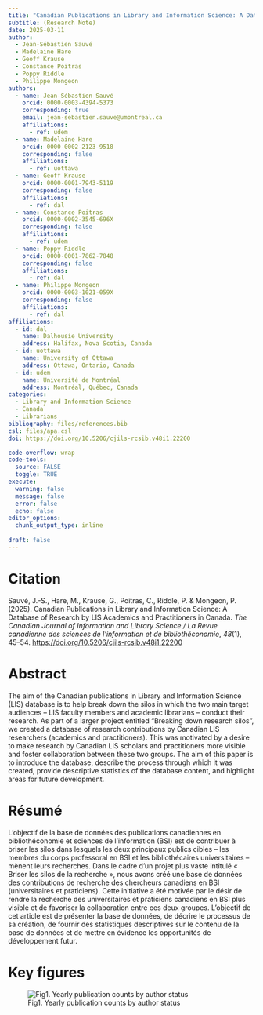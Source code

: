 ```yaml
---
title: "Canadian Publications in Library and Information Science: A Database of research by LIS academics and practitioners in Canada"
subtitle: (Research Note)
date: 2025-03-11
author:
  - Jean-Sébastien Sauvé
  - Madelaine Hare
  - Geoff Krause
  - Constance Poitras
  - Poppy Riddle
  - Philippe Mongeon
authors:
  - name: Jean-Sébastien Sauvé 
    orcid: 0000-0003-4394-5373
    corresponding: true
    email: jean-sebastien.sauve@umontreal.ca
    affiliations: 
      - ref: udem
  - name: Madelaine Hare
    orcid: 0000-0002-2123-9518
    corresponding: false
    affiliations: 
      - ref: uottawa
  - name: Geoff Krause
    orcid: 0000-0001-7943-5119
    corresponding: false
    affiliations: 
      - ref: dal
  - name: Constance Poitras
    orcid: 0000-0002-3545-696X
    corresponding: false
    affiliations: 
      - ref: udem
  - name: Poppy Riddle
    orcid: 0000-0001-7862-7848
    corresponding: false
    affiliations: 
      - ref: dal
  - name: Philippe Mongeon
    orcid: 0000-0003-1021-059X
    corresponding: false
    affiliations:
      - ref: dal
affiliations:
  - id: dal
    name: Dalhousie University
    address: Halifax, Nova Scotia, Canada
  - id: uottawa
    name: University of Ottawa
    address: Ottawa, Ontario, Canada
  - id: udem
    name: Université de Montréal
    address: Montréal, Québec, Canada
categories: 
  - Library and Information Science
  - Canada
  - Librarians
bibliography: files/references.bib
csl: files/apa.csl
doi: https://doi.org/10.5206/cjils-rcsib.v48i1.22200

code-overflow: wrap
code-tools: 
  source: FALSE
  toggle: TRUE
execute:
  warning: false
  message: false
  error: false
  echo: false
editor_options: 
  chunk_output_type: inline
  
draft: false
---
```


# Citation

Sauvé, J.-S., Hare, M., Krause, G., Poitras, C., Riddle, P. & Mongeon, P. (2025). Canadian Publications in Library and Information Science: A Database of Research by LIS Academics and Practitioners in Canada. *The Canadian Journal of Information and Library Science / La Revue canadienne des sciences de l’information et de bibliothéconomie*, *48*(1), 45–54. <https://doi.org/10.5206/cjils-rcsib.v48i1.22200>

# Abstract

The aim of the Canadian publications in Library and Information Science (LIS) database is to help break down the silos in which the two main target audiences – LIS faculty members and academic librarians – conduct their research. As part of a larger project entitled “Breaking down research silos”, we created a database of research contributions by Canadian LIS researchers (academics and practitioners). This was motivated by a desire to make research by Canadian LIS scholars and practitioners more visible and foster collaboration between these two groups. The aim of this paper is to introduce the database, describe the process through which it was created, provide descriptive statistics of the database content, and highlight areas for future development.

# Résumé

L'objectif de la base de données des publications canadiennes en bibliothéconomie et sciences de l'information (BSI) est de contribuer à briser les silos dans lesquels les deux principaux publics cibles – les membres du corps professoral en BSI et les bibliothécaires universitaires – mènent leurs recherches. Dans le cadre d'un projet plus vaste intitulé « Briser les silos de la recherche », nous avons créé une base de données des contributions de recherche des chercheurs canadiens en BSI (universitaires et praticiens). Cette initiative a été motivée par le désir de rendre la recherche des universitaires et praticiens canadiens en BSI plus visible et de favoriser la collaboration entre ces deux groupes. L'objectif de cet article est de présenter la base de données, de décrire le processus de sa création, de fournir des statistiques descriptives sur le contenu de la base de données et de mettre en évidence les opportunités de développement futur.

# Key figures

![Fig1. Yearly publication counts by author status](images/clipboard-3218361620.png){fig-align="center"}
